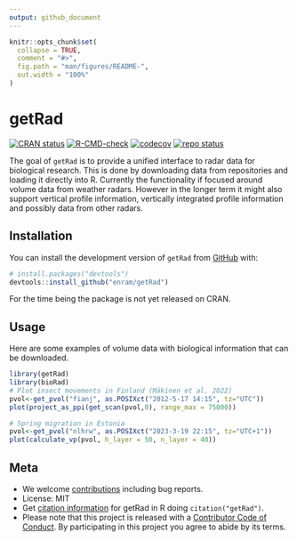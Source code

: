 ```yaml
---
output: github_document
---
```


<!-- README.md is generated from README.Rmd. Please edit that file -->

```r
knitr::opts_chunk$set(
  collapse = TRUE,
  comment = "#>",
  fig.path = "man/figures/README-",
  out.width = "100%"
)
```

# getRad

<!-- badges: start -->
[![CRAN status](https://www.r-pkg.org/badges/version/getRad)](https://CRAN.R-project.org/package=getRad)
[![R-CMD-check](https://github.com/enram/getRad/actions/workflows/R-CMD-check.yaml/badge.svg)](https://github.com/enram/getRad/actions/workflows/R-CMD-check.yaml)
[![codecov](https://codecov.io/gh/enram/getRad/branch/main/graph/badge.svg)](https://app.codecov.io/gh/enram/getRad/)
[![repo status](https://www.repostatus.org/badges/latest/wip.svg)](https://www.repostatus.org/#wip)
<!-- badges: end -->

The goal of `getRad` is to provide a unified interface to radar data for biological research. This is done by downloading data from repositories and loading it directly into R. Currently the functionality if focused around volume data from weather radars. However in the longer term it might also support vertical profile information, vertically integrated profile information and possibly data from other radars. 

## Installation

You can install the development version of `getRad` from [GitHub](https://github.com/) with:

``` r
# install.packages("devtools")
devtools::install_github("enram/getRad")
```

For the time being the package is not yet released on CRAN.

## Usage

Here are some examples of volume data with biological information that can be downloaded.

```r
library(getRad)
library(bioRad)
# Plot insect movements in Finland (Mäkinen et al. 2022)
pvol<-get_pvol("fianj", as.POSIXct("2012-5-17 14:15", tz="UTC"))
plot(project_as_ppi(get_scan(pvol,0), range_max = 75000))

# Spring migration in Estonia
pvol<-get_pvol("nlhrw", as.POSIXct("2023-3-19 22:15", tz="UTC+1"))
plot(calculate_vp(pvol, h_layer = 50, n_layer = 40))
```

## Meta

- We welcome [contributions](https://enram.github.io/getRad/CONTRIBUTING.html) including bug reports.
- License: MIT
- Get [citation information](https://enram.github.io/getRad/authors.html#citation) for getRad in R doing `citation("getRad")`.
- Please note that this project is released with a [Contributor Code of Conduct](https://enram.github.io/getRad/CODE_OF_CONDUCT.html). By participating in this project you agree to abide by its terms.
